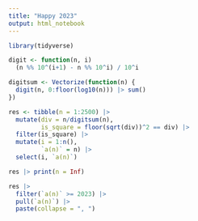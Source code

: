 ```yaml
---
title: "Happy 2023"
output: html_notebook
---
```


```r
library(tidyverse)
```

```r
digit <- function(n, i)
  (n %% 10^(i+1) - n %% 10^i) / 10^i
```

```r
digitsum <- Vectorize(function(n) {
  digit(n, 0:floor(log10(n))) |> sum()
})
```

```r
res <- tibble(n = 1:2500) |>
  mutate(div = n/digitsum(n),
         is_square = floor(sqrt(div))^2 == div) |>
  filter(is_square) |>
  mutate(i = 1:n(),
         `a(n)` = n) |>
  select(i, `a(n)`)

res |> print(n = Inf)
```

```r
res |>
  filter(`a(n)` >= 2023) |>
  pull(`a(n)`) |>
  paste(collapse = ", ")
```


